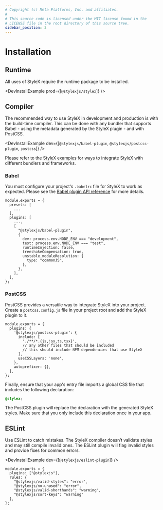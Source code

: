 ```yaml
---
# Copyright (c) Meta Platforms, Inc. and affiliates.
#
# This source code is licensed under the MIT license found in the
# LICENSE file in the root directory of this source tree.
sidebar_position: 2
---
```



# Installation

## Runtime

All uses of StyleX require the runtime package to be installed.

<DevInstallExample prod={[`@stylexjs/stylex`]} />

## Compiler

The recommended way to use StyleX in development and production is with the
build-time compiler. This can be done with any bundler that supports
Babel - using the metadata generated by the StyleX plugin - and with PostCSS.

<DevInstallExample dev={[`@stylexjs/babel-plugin`, `@stylexjs/postcss-plugin`, `postcss`]} />

Please refer to the
[StyleX examples](https://github.com/facebook/stylex/tree/main/examples)
for ways to integrate StyleX with different bundlers and frameworks.

### Babel

You must configure your project's `.babelrc` file for StyleX to work as expected.
Please see the [Babel plugin API reference](/docs/api/configuration/babel-plugin/) for more details.

```tsx title=".babelrc.js"
module.exports = {
  presets: [
    ...
  ],
  plugins: [
    ...,
    [
      "@stylexjs/babel-plugin",
      {
        dev: process.env.NODE_ENV === "development",
        test: process.env.NODE_ENV === "test",
        runtimeInjection: false,
        treeshakeCompensation: true,
        unstable_moduleResolution: {
          type: "commonJS",
        },
      },
    ],
  ],
};
```


### PostCSS

PostCSS provides a versatile way to integrate StyleX into your project. Create a
`postcss.config.js` file in your project root and add the StyleX plugin to it.

```tsx title="postcss.config.js"
module.exports = {
  plugins: {
    '@stylexjs/postcss-plugin': {
      include: [
        './**/*.{js,jsx,ts,tsx}',
        // any other files that should be included
        // this should include NPM dependencies that use StyleX
      ],
      useCSSLayers: 'none',
    },
    autoprefixer: {},
  },
};
```

Finally, ensure that your app's entry file imports a global CSS file that includes the following declaration:

```css
@stylex;
```

The PostCSS plugin will replace the declaration with the generated StyleX styles.
Make sure that you only include this declaration once in your app.


## ESLint

Use ESLint to catch mistakes. The StyleX compiler doesn’t validate styles and may still compile invalid ones.
The ESLint plugin will flag invalid styles and provide fixes for common errors.

<DevInstallExample dev={[`@stylexjs/eslint-plugin`]} />

```tsx title=".eslintrc.js"
module.exports = {
  plugins: ["@stylexjs"],
  rules: {
    "@stylexjs/valid-styles": "error",
    "@stylexjs/no-unused": "error",
    "@stylexjs/valid-shorthands": "warning",
    "@stylexjs/sort-keys": "warning"
  },
};
```
